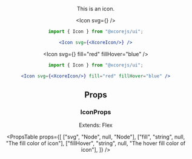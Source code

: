 
<Header
  title="Icon"
/>

This is an icon.

<Icon svg={<XcoreIcon/>} />

```jsx
import { Icon } from "@xcorejs/ui";

<Icon svg={<XcoreIcon/>} />
```


<Icon svg={<XcoreIcon/>} fill="red" fillHover="blue" />

```jsx
import { Icon } from "@xcorejs/ui";

<Icon svg={<XcoreIcon/>} fill="red" fillHover="blue" />
```

## Props

### IconProps

Extends: Flex

<PropsTable
  props={[
    ["svg", "Node", null, "Node"],
    ["fill", "string", null, "The fill color of icon"],
    ["fillHover", "string", null, "The hover fill color of icon"],
  ]}
/>
